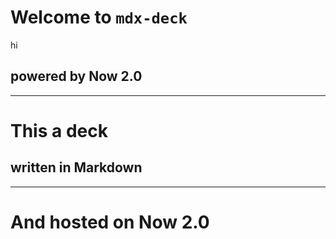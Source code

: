 # Welcome to `mdx-deck`
hi
## powered by Now 2.0
---
# This a deck
## written in Markdown
---
# And hosted on Now 2.0

